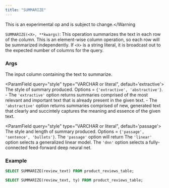 ```yaml
---
title: "SUMMARIZE"
---
```


<Warning>This is an experimental op and is subject to change.</Warning

`SUMMARIZE(<X>, **kwargs)`: This operation summarizes the text in each row of the column. 
This is an element-wise column operation, so each row will be summarized independently.
If `<X>` is a string literal, it is broadcast out to the expected number of columns for
the query.

### Args

<ParamField query="X" type="VARCHAR or literal<string>" required>
  The input column containing the text to summarize.
</ParamField>

 <ParamField query="style" type="VARCHAR or literal<string>", default='extractive'>
  The style of summary produced. Options = `{'extractive', 'abstractive'}`.
    - The `'extractive'` option returns summaries comprised of the most relevant 
  and important text that is already present in the given text.
    - The `'abstractive'` option returns summaries comprised of new, generated text
   that clearly and succintely captures the meaning and essence of the given text. 
</ParamField>
  
<ParamField query="style" type="VARCHAR or literal<string>", default='passage'>
  The style and length of summary produced. Options = `{'passage', 'sentence', 'bullets'}`.
  The `'passage'` option will return 
  The `'linear'` option selects a generalized linear model.
  The `'dnn'` option selects a fully-connected feed-forward deep neural net.
</ParamField>

### Example

```sql
SELECT SUMMARIZE(review_text) FROM product_reviews_table;
```
```sql
SELECT SUMMARIZE(review_text, ty) FROM product_reviews_table;
```
